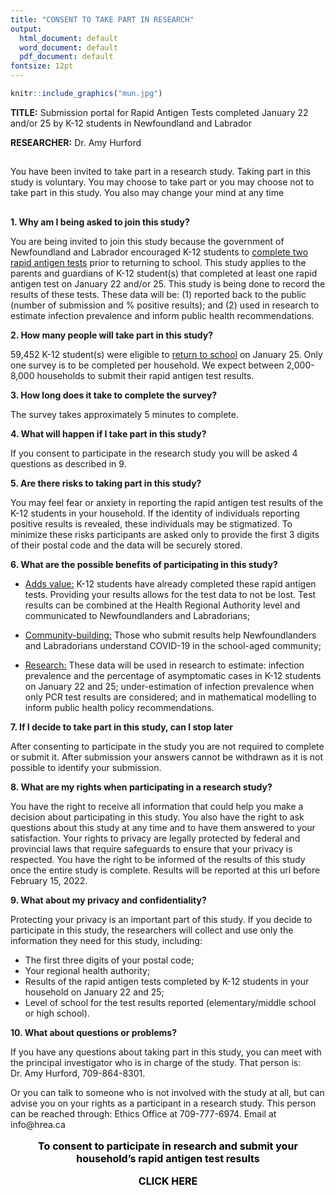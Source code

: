 ```yaml
---
title: "CONSENT TO TAKE PART IN RESEARCH"
output:
  html_document: default
  word_document: default
  pdf_document: default
fontsize: 12pt
---
```


```r
knitr::include_graphics("mun.jpg")
```

<b>TITLE:</b> Submission portal for Rapid Antigen Tests completed January 22 and/or 25	by K-12 students in Newfoundland and Labrador

<b>RESEARCHER:</b> Dr. Amy Hurford

## {}

You have been invited to take part in a research study.  Taking part in this study is voluntary.  You may choose to take part or you may choose not to take part in this study.  You also may change your mind at any time

## {}

**1. Why am I being asked to join this study?**

You are being invited to join this study because the government of Newfoundland and Labrador encouraged K-12 students to [complete two rapid antigen tests](https://www.gov.nl.ca/covid-19/schools-children/school-rapid-testing-program/) prior to returning to school. This study applies to the parents and guardians of K-12 student(s) that completed at least one rapid antigen test on January 22 and/or 25. This study is being done to record the results of these tests. These data will be: (1) reported back to the public (number of submission and % positive results); and (2) used in research to estimate infection prevalence and inform public health recommendations.

**2. How many people will take part in this study?**

59,452 K-12 student(s) were eligible to [return to school](https://www.cbc.ca/news/canada/newfoundland-labrador/nl-return-to-school-jan-2022-1.6325652) on January 25. Only one survey is to be completed per household. We expect between 2,000-8,000 households to submit their rapid antigen test results.

**3. How long does it take to complete the survey?**

The survey takes approximately 5 minutes to complete.

**4. What will happen if I take part in this study?**

If you consent to participate in the research study you will be asked 4 questions as described in 9.

**5. Are there risks to taking part in this study?**

You may feel fear or anxiety in reporting the rapid antigen test results of the K-12 students in your household. If the identity of individuals reporting positive results is revealed, these individuals may be stigmatized. To minimize these risks participants are asked only to provide the first 3 digits of their postal code and the data will be securely stored.

**6.	What are the possible benefits of participating in this study?**

- <u>Adds value:</u> K-12 students have already completed these rapid antigen tests. Providing your results allows for the test data to not be lost. Test results can be combined at the Health Regional Authority level and communicated to Newfoundlanders and Labradorians;

- <u>Community-building:</u> Those who submit results help Newfoundlanders and Labradorians understand COVID-19 in the school-aged community;

- <u>Research:</u> These data will be used in research to estimate: infection prevalence and the percentage of asymptomatic cases in K-12 students on January 22 and 25; under-estimation of infection prevalence when only PCR test results are considered; and in mathematical modelling to inform public health policy recommendations.

**7. If I decide to take part in this study, can I stop later**

After consenting to participate in the study you are not required to complete or submit it. After submission your answers cannot be withdrawn as it is not possible to identify your submission.

**8.	What are my rights when participating in a research study?**

You have the right to receive all information that could help you make a decision about participating in this study. You also have the right to ask questions about this study at any time and to have them answered to your satisfaction. Your rights to privacy are legally protected by federal and provincial laws that require safeguards to ensure that your privacy is respected. You have the right to be informed of the results of this study once the entire study is complete. Results will be reported at this url before February 15, 2022.

**9. What about my privacy and confidentiality?**

Protecting your privacy is an important part of this study.  If you decide to participate in this study, the researchers will collect and use only the information they need for this study, including:

- The first three digits of your postal code;
- Your regional health authority;
- Results of the rapid antigen tests completed by K-12 students in your household on January 22 and 25;
- Level of school for the test results reported (elementary/middle school or high school).

**10. What about questions or problems?**

If you have any questions about taking part in this study, you can meet with the principal investigator who is in charge of the study.  That person is: Dr. Amy Hurford, 709-864-8301.

Or you can talk to someone who is not involved with the study at all, but can advise you on your rights as a participant in a research study.  This person can be reached through: Ethics Office at 709-777-6974. Email at info@hrea.ca


<div class="alert alert-info">
<font size="3"> <font color="black"> <center> **To consent to participate in research and submit your household's rapid antigen test results**

**CLICK HERE**</center>

</font size> </font color>
</div>




